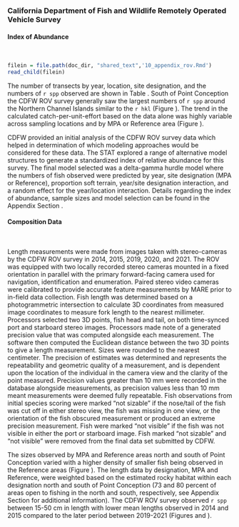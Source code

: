 ### California Department of Fish and Wildlife Remotely Operated Vehicle Survey

#### Index of Abundance
\

```r
filein = file.path(doc_dir, "shared_text",'10_appendix_rov.Rmd')
read_child(filein)
```

The number of transects by year, location, site designation, and the numbers of `r spp` observed are shown in Table \ref{tab:rov-obs}. South of Point Conception the CDFW ROV survey generally saw the largest numbers of `r spp` around the Northern Channel Islands similar to the `r hkl` (Figure \ref{fig:rov-obs-loc}). The trend in the calculated catch-per-unit-effort based on the data alone was highly variable across sampling locations and by MPA or Reference area (Figure \ref{fig:rov-raw-cpue}).   

CDFW provided an initial analysis of the CDFW ROV survey data which helped in determination of which modeling approaches would be considered for these data. The STAT explored a range of alternative model structures to generate a standardized index of relative abundance for this survey. The final model selected was a delta-gamma hurdle model where the numbers of fish observed were predicted by year, site designation (MPA or Reference), proportion soft terrain, year/site designation interaction, and a random effect for the year/location interaction.  Details regarding the index of abundance, sample sizes and model selection can be found in the Appendix Section \ref{cdfw-rov-index}.

#### Composition Data 
\

Length measurements were made from images taken with stereo-cameras by the CDFW ROV survey in 2014, 2015, 2019, 2020, and 2021. The ROV was equipped with two locally recorded stereo cameras mounted in a fixed orientation in parallel with the primary forward-facing camera used for navigation, identification and enumeration. Paired stereo video cameras were calibrated to provide accurate feature measurements by MARE prior to in-field data collection. Fish length was determined based on a photogrammetric intersection to calculate 3D coordinates from measured image coordinates to measure fork length to the nearest millimeter. Processors selected two 3D points, fish head and tail, on both time-synced port and starboard stereo images. Processors made note of a generated precision value that was computed alongside each measurement. The software then computed the Euclidean distance between the two 3D points to give a length measurement. Sizes were rounded to the nearest centimeter. The precision of estimates was determined and represents the repeatability and geometric quality of a measurement, and is dependent upon the location of the individual in the camera view and the clarity of the point measured. Precision values greater than 10 mm were recorded in the database alongside measurements, as precision values less than 10 mm meant measurements were deemed fully repeatable. Fish observations from initial species scoring were marked “not sizable” if the nose/tail of the fish was cut off in either stereo view, the fish was missing in one view, or the orientation of the fish obscured measurement or produced an extreme precision measurement. Fish were marked “not visible” if the fish was not visible in either the port or starboard image. Fish marked “not sizable” and “not visible” were removed from the final data set submitted by CDFW. 

The sizes observed by MPA and Reference areas north and south of Point Conception varied with a higher density of smaller fish being observed in the Reference areas (Figure \ref{fig:rov-len}). The length data by designation, MPA and Reference, were weighted based on the estimated rocky habitat within each designation north and south of Point Conception (73 and 80 percent of areas open to fishing in the north and south, respectively,  see Appendix Section \ref{cdfw-rov-index} for additional information). The CDFW ROV survey observed `r spp` between 15-50 cm in length with lower mean lengths observed in 2014 and 2015 compared to the later period between 2019-2021 (Figures \ref{fig:rov-len-data} and \ref{fig:mean-rov-len-data}).